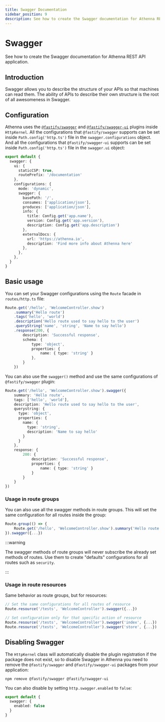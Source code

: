 ```yaml
---
title: Swagger Documentation
sidebar_position: 9
description: See how to create the Swagger documentation for Athenna REST API application.
---
```


# Swagger

See how to create the Swagger documentation for Athenna REST API application.

## Introduction

Swagger allows you to describe the structure of 
your APIs so that machines can read them. The 
ability of APIs to describe their own structure 
is the root of all awesomeness in Swagger.

## Configuration

Athenna uses the [`@fastify/swagger`](https://github.com/fastify/fastify-swagger) 
and [`@fastify/swagger-ui`](https://github.com/fastify/fastify-swagger-ui) 
plugins inside `HttpKernel`. All the configurations that `@fastify/swagger` 
supports can be set inside `Path.config('http.ts')` file in the `swagger.configurations` 
object. And all the configurations that `@fastify/swagger-ui`
supports can be set inside `Path.config('http.ts')` file in the `swagger.ui` object:

```typescript title="Path.config('http.ts')"
export default {
  swagger: {
    ui: {
      staticCSP: true,
      routePrefix: '/documentation'
    },
    configurations: {
      mode: 'dynamic',
      swagger: {
        basePath: '/',
        consumes: ['application/json'],
        produces: ['application/json'],
        info: {
          title: Config.get('app.name'),
          version: Config.get('app.version'),
          description: Config.get('app.description')
        },
        externalDocs: {
          url: 'https://athenna.io',
          description: 'Find more info about Athenna here'
        },
      },
    },
  }
}
```

## Basic usage

You can set your Swagger configurations using 
the `Route` facade in `routes/http.ts` file:

```typescript title="Path.route('http.ts')"
Route.get('/hello', 'WelcomeController.show')
    .summary('Hello route')
    .tags('hello', 'world')
    .description('Hello route used to say hello to the user')
    .queryString('name', 'string', 'Name to say hello')
    .response(200, {
        description: 'Successful response',
        schema: {
            type: 'object',
            properties: {
                name: { type: 'string' }
            },
        }
    })
```

You can also use the `swagger()` method and use 
the same configurations of `@fastify/swagger` plugin:

```typescript title="Path.route('http.ts')"
Route.get('/hello', 'WelcomeController.show').swagger({
    summary: 'Hello route',
    tags: ['hello', 'world'],
    description: 'Hello route used to say hello to the user',
    querystring: {
      type: 'object',
      properties: {
        name: {
          type: 'string',
          description: 'Name to say hello'
        }
      }
    },
    response: {
        200: {
            description: 'Successful response',
            properties: {
                name: { type: 'string' }
            }
        }
    }
})
```

### Usage in route groups

You can also use all the swagger methods in route groups. 
This will set the same configuration for all routes inside 
the group:

```typescript title="Path.route('http.ts')"
Route.group(() => {
    Route.get('/hello', 'WelcomeController.show').summary('Hello route')
}).swagger({...})
```

:::warning

The swagger methods of route groups will never subscribe 
the already set methods of routes. Use them to create "defaults"
configurations for all routes such as `security`.

:::

### Usage in route resources

Same behavior as route groups, but for resources:

```typescript title="Path.route('http.ts')"
// Set the same configurations for all routes of resource
Route.resource('/tests', 'WelcomeController').swagger({...})

// Set configuration only for that specific action of resource
Route.resource('/tests', 'WelcomeController').swagger('index', {...})
Route.resource('/tests', 'WelcomeController').swagger('store', {...})
```

## Disabling Swagger

The `HttpKernel` class will automatically disable the
plugin registration if the package does not exist, so
to disable Swagger in Athenna you need to remove the
`@fastify/swagger` and `@fastify/swagger-ui` packages from your
application:

```shell
npm remove @fastify/swagger @fastify/swagger-ui
```

You can also disable by setting `http.swagger.enabled` to `false`:

```typescript title="Path.config('http.ts')"
export default {
  swagger: {
    enabled: false
  }
}
```
